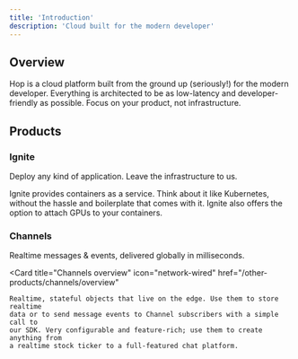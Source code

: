 ```yaml
---
title: 'Introduction'
description: 'Cloud built for the modern developer'
---
```


## Overview

Hop is a cloud platform built from the ground up (seriously!) for the modern developer. Everything is architected to be as low-latency and developer-friendly as possible. Focus on your product, not infrastructure.

## Products

### Ignite

Deploy any kind of application. Leave the infrastructure to us.

<Card title="Ignite overview" icon="fire-flame-curved" href="/ignite/overview">
	Ignite provides containers as a service. Think about it like Kubernetes,
	without the hassle and boilerplate that comes with it. Ignite also offers the
	option to attach GPUs to your containers.
</Card>

### Channels

Realtime messages & events, delivered globally in milliseconds.

<Card
	title="Channels overview"
	icon="network-wired"
	href="/other-products/channels/overview"
>
	Realtime, stateful objects that live on the edge. Use them to store realtime
	data or to send message events to Channel subscribers with a simple call to
	our SDK. Very configurable and feature-rich; use them to create anything from
	a realtime stock ticker to a full-featured chat platform.
</Card>

